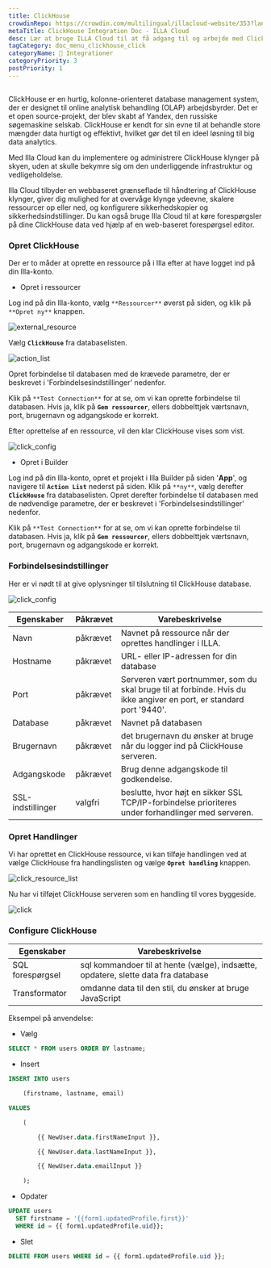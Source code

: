 ```yaml
---
title: ClickHouse
crowdinRepo: https://crowdin.com/multilingual/illacloud-website/353?languages=da&filter=basic&value=0
metaTitle: ClickHouse Integration Doc - ILLA Cloud
desc: Lær at bruge ILLA Cloud til at få adgang til og arbejde med ClickHouse data. Byg apps, visualisere data og automatisere arbejdsgange med ILLA Cloud.
tagCategory: doc_menu_clickhouse_click
categoryName: 🔨 Integrationer
categoryPriority: 3
postPriority: 1
---
```


## <h2 hidden>Hvad er ClickHouse?</h2>

ClickHouse er en hurtig, kolonne-orienteret database management system, der er designet til online analytisk behandling (OLAP) arbejdsbyrder. Det er et open source-projekt, der blev skabt af Yandex, den russiske søgemaskine selskab. ClickHouse er kendt for sin evne til at behandle store mængder data hurtigt og effektivt, hvilket gør det til en ideel løsning til big data analytics.

Med Illa Cloud kan du implementere og administrere ClickHouse klynger på skyen, uden at skulle bekymre sig om den underliggende infrastruktur og vedligeholdelse.

Illa Cloud tilbyder en webbaseret grænseflade til håndtering af ClickHouse klynger, giver dig mulighed for at overvåge klynge ydeevne, skalere ressourcer op eller ned, og konfigurere sikkerhedskopier og sikkerhedsindstillinger. Du kan også bruge Illa Cloud til at køre forespørgsler på dine ClickHouse data ved hjælp af en web-baseret forespørgsel editor.

### Opret ClickHouse

Der er to måder at oprette en ressource på i Illa efter at have logget ind på din Illa-konto.

-   Opret i ressourcer

Log ind på din Illa-konto, vælg `**Ressourcer**` øverst på siden, og klik på `**Opret ny**` knappen.

![external_resource](https://cdn.illacloud.com/official-website/img/docs/external_resource.png)

Vælg **`ClickHouse`** fra databaselisten.

![action_list](https://cdn.illacloud.com/official-website/img/docs/action_list.png)

Opret forbindelse til databasen med de krævede parametre, der er beskrevet i 'Forbindelsesindstillinger' nedenfor.

Klik på `**Test Connection**` for at se, om vi kan oprette forbindelse til databasen. Hvis ja, klik på **`Gem ressourcer`**, ellers dobbelttjek værtsnavn, port, brugernavn og adgangskode er korrekt.

Efter oprettelse af en ressource, vil den klar ClickHouse vises som vist.

![click_config](https://cdn.illacloud.com/official-website/img/docs/click_config.png)

-   Opret i Builder

Log ind på din Illa-konto, opret et projekt i Illa Builder på siden '**App**', og navigere til **`Action List`** nederst på siden. Klik på `**ny**`, vælg derefter **`ClickHouse`** fra databaselisten. Opret derefter forbindelse til databasen med de nødvendige parametre, der er beskrevet i 'Forbindelsesindstillinger' nedenfor.

Klik på `**Test Connection**` for at se, om vi kan oprette forbindelse til databasen. Hvis ja, klik på **`Gem ressourcer`**, ellers dobbelttjek værtsnavn, port, brugernavn og adgangskode er korrekt.

### Forbindelsesindstillinger

Her er vi nødt til at give oplysninger til tilslutning til ClickHouse database.

![click_config](https://cdn.illacloud.com/official-website/img/docs/click_config.png)

| Egenskaber        | Påkrævet | Varebeskrivelse                                                                                                         |
| ----------------- | -------- | ----------------------------------------------------------------------------------------------------------------------- |
| Navn              | påkrævet | Navnet på ressource når der oprettes handlinger i ILLA.                                                                 |
| Hostname          | påkrævet | URL- eller IP-adressen for din database                                                                                 |
| Port              | påkrævet | Serveren vært portnummer, som du skal bruge til at forbinde. Hvis du ikke angiver en port, er standard port '9440'.     |
| Database          | påkrævet | Navnet på databasen                                                                                                     |
| Brugernavn        | påkrævet | det brugernavn du ønsker at bruge når du logger ind på ClickHouse serveren.                                             |
| Adgangskode       | påkrævet | Brug denne adgangskode til godkendelse.                                                                                 |
| SSL-indstillinger | valgfri  | beslutte, hvor højt en sikker SSL TCP/IP-forbindelse prioriteres under forhandlinger med serveren.                      |

### Opret Handlinger

Vi har oprettet en ClickHouse ressource, vi kan tilføje handlingen ved at vælge ClickHouse fra handlingslisten og vælge **`Opret handling`** knappen.

![click_resource_list](https://cdn.illacloud.com/official-website/img/docs/clik_resource_list.png)

Nu har vi tilføjet ClickHouse serveren som en handling til vores byggeside.

![click](https://cdn.illacloud.com/official-website/img/docs/click.png)

### Configure ClickHouse

| Egenskaber         | Varebeskrivelse                                                                   |
| ------------------ | --------------------------------------------------------------------------------- |
| SQL forespørgsel   | sql kommandoer til at hente (vælge), indsætte, opdatere, slette data fra database |
| Transformator      | omdanne data til den stil, du ønsker at bruge JavaScript                          |

Eksempel på anvendelse:

-   Vælg

```sql
SELECT * FROM users ORDER BY lastname;
```

-   Insert

```sql
INSERT INTO users

	(firstname, lastname, email)

VALUES

	(

		{{ NewUser.data.firstNameInput }},

		{{ NewUser.data.lastNameInput }},

		{{ NewUser.data.emailInput }}

	);
```

-   Opdater

```sql
UPDATE users
  SET firstname = '{{form1.updatedProfile.first}}'
  WHERE id = {{ form1.updatedProfile.uid}};
```

-   Slet

```sql
DELETE FROM users WHERE id = {{ form1.updatedProfile.uid }};
```
